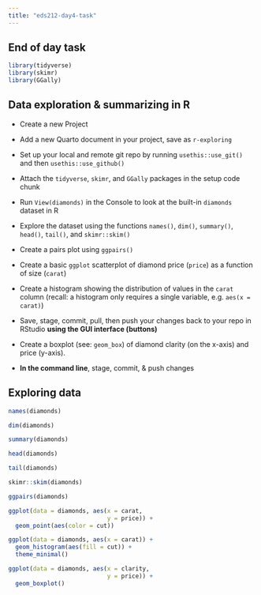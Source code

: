 ```yaml
---
title: "eds212-day4-task"
---
```


## End of day task

```r
library(tidyverse)
library(skimr)
library(GGally)

```

## **Data exploration & summarizing in R**

-   Create a new Project

-   Add a new Quarto document in your project, save as `r-exploring`

-   Set up your local and remote git repo by running `usethis::use_git()` and then `usethis::use_github()`

-   Attach the `tidyverse`, `skimr`, and `GGally` packages in the setup code chunk

-   Run `View(diamonds)` in the Console to look at the built-in `diamonds` dataset in R

-   Explore the dataset using the functions `names()`, `dim()`, `summary()`, `head()`, `tail()`, and `skimr::skim()`

-   Create a pairs plot using `ggpairs()`

-   Create a basic `ggplot` scatterplot of diamond price (`price`) as a function of size (`carat`)

-   Create a histogram showing the distribution of values in the `carat` column (recall: a histogram only requires a single variable, e.g. `aes(x = carat)`)

-   Save, stage, commit, pull, then push your changes back to your repo in RStudio **using the GUI interface (buttons)**

-   Create a boxplot (see: `geom_box`) of diamond clarity (on the x-axis) and price (y-axis).

-   **In the command line**, stage, commit, & push changes

## 

## Exploring data

```r
names(diamonds)
```

```r
dim(diamonds)
```

```r
summary(diamonds)
```

```r
head(diamonds)
```

```r
tail(diamonds)
```

```r
skimr::skim(diamonds)
```

```r
ggpairs(diamonds)
```

```r
ggplot(data = diamonds, aes(x = carat, 
                            y = price)) +
  geom_point(aes(color = cut)) 
```

```r
ggplot(data = diamonds, aes(x = carat)) +
  geom_histogram(aes(fill = cut)) + 
  theme_minimal() 
```

```r
ggplot(data = diamonds, aes(x = clarity,
                            y = price)) +
  geom_boxplot()
```
